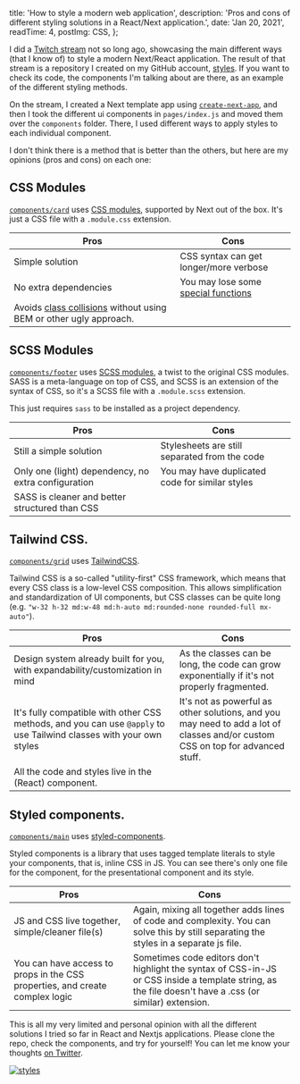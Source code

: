 
  title: 'How to style a modern web application',
  description:
    'Pros and cons of different styling solutions in a React/Next application.',
  date: 'Jan 20, 2021',
  readTime: 4,
  postImg: CSS,
};


I did a [Twitch stream](https://www.twitch.tv/blayhem) not so long ago, showcasing the main different ways (that I know of) to style a modern Next/React application. The result of that stream is a repository I created on my GitHub account, [styles](https://github.com/blayhem/styles). If you want to check its code, the components I'm talking about are there, as an example of the different styling methods.

On the stream, I created a Next template app using [`create-next-app`](https://nextjs.org/docs/api-reference/create-next-app), and then I took the different ui components in `pages/index.js` and moved them over the `components` folder. There, I used different ways to apply styles to each individual component.

I don't think there is a method that is better than the others, but here are my opinions (pros and cons) on each one:

## CSS Modules

[`components/card`](https://github.com/blayhem/styles/tree/main/components/card) uses [CSS modules](https://nextjs.org/docs/basic-features/built-in-css-support#adding-component-level-css), supported by Next out of the box. It's just a CSS file with a `.module.css` extension.

| Pros                                                                                                                                                     | Cons                                                                                                |
| -------------------------------------------------------------------------------------------------------------------------------------------------------- | --------------------------------------------------------------------------------------------------- |
| Simple solution                                                                                                                                          | CSS syntax can get longer/more verbose                                                              |
| No extra dependencies                                                                                                                                    | You may lose some [special functions](https://sass-lang.com/documentation/syntax/special-functions) |
| Avoids [class collisions](https://stackoverflow.com/questions/21828894/how-do-you-avoid-class-name-collisions) without using BEM or other ugly approach. |                                                                                                     |

## SCSS Modules

[`components/footer`](https://github.com/blayhem/styles/tree/main/components/footer) uses [SCSS modules](https://nextjs.org/docs/basic-features/built-in-css-support#sass-support), a twist to the original CSS modules. SASS is a meta-language on top of CSS, and SCSS is an extension of the syntax of CSS, so it's a SCSS file with a `.module.scss` extension.

This just requires `sass` to be installed as a project dependency.

| Pros                                                | Cons                                            |
| --------------------------------------------------- | ----------------------------------------------- |
| Still a simple solution                             | Stylesheets are still separated from the code   |
| Only one (light) dependency, no extra configuration | You may have duplicated code for similar styles |
| SASS is cleaner and better structured than CSS      |                                                 |

## Tailwind CSS.

[`components/grid`](https://github.com/blayhem/styles/tree/main/components/grid) uses [TailwindCSS](https://tailwindcss.com/).

Tailwind CSS is a so-called "utility-first" CSS framework, which means that every CSS class is a low-level CSS composition. This allows simplification and standardization of UI components, but CSS classes can be quite long (e.g. `"w-32 h-32 md:w-48 md:h-auto md:rounded-none rounded-full mx-auto"`).

| Pros                                                                                                                | Cons                                                                                                                           |
| ------------------------------------------------------------------------------------------------------------------- | ------------------------------------------------------------------------------------------------------------------------------ |
| Design system already built for you, with expandability/customization in mind                                       | As the classes can be long, the code can grow exponentially if it's not properly fragmented.                                   |
| It's fully compatible with other CSS methods, and you can use `@apply` to use Tailwind classes with your own styles | It's not as powerful as other solutions, and you may need to add a lot of classes and/or custom CSS on top for advanced stuff. |
| All the code and styles live in the (React) component.                                                              |                                                                                                                                |

## Styled components.

[`components/main`](https://github.com/blayhem/styles/tree/main/components/main) uses [styled-components](https://styled-components.com/).

Styled components is a library that uses tagged template literals to style your components, that is, inline CSS in JS. You can see there's only one file for the component, for the presentational component and its style.

| Pros                                                                         | Cons                                                                                                                                                    |
| ---------------------------------------------------------------------------- | ------------------------------------------------------------------------------------------------------------------------------------------------------- |
| JS and CSS live together, simple/cleaner file(s)                             | Again, mixing all together adds lines of code and complexity. You can solve this by still separating the styles in a separate js file.                  |
| You can have access to props in the CSS properties, and create complex logic | Sometimes code editors don't highlight the syntax of CSS-in-JS or CSS inside a template string, as the file doesn't have a .css (or similar) extension. |

This is all my very limited and personal opinion with all the different solutions I tried so far in React and Nextjs applications. Please clone the repo, check the components, and try for yourself! You can let me know your thoughts [on Twitter](https://twitter.com/blayhem).

<div>
  <a
    href="https://github.com/blayhem/styles"
    target="_blank"
    rel="noopener noreferrer"
  >
    <img
      className="mx-auto"
      src="https://github-readme-stats.vercel.app/api/pin/?username=blayhem&repo=styles&bg_color=000000&text_color=fafafa&title_color=FFC700&icon_color=FFC700"
      alt="styles"
    />
  </a>
</div>
<br />

